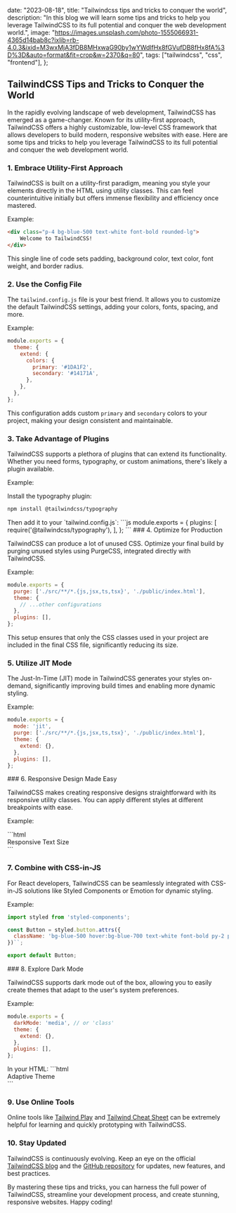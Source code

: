 

  date: "2023-08-18",
  title: "Tailwindcss tips and tricks to conquer the world",
  description:
    "In this blog we will learn some tips and tricks to help you leverage TailwindCSS to its full potential and conquer the web development world.",
  image:
    "https://images.unsplash.com/photo-1555066931-4365d14bab8c?ixlib=rb-4.0.3&ixid=M3wxMjA3fDB8MHxwaG90by1wYWdlfHx8fGVufDB8fHx8fA%3D%3D&auto=format&fit=crop&w=2370&q=80",
  tags: ["tailwindcss", "css", "frontend"],
};


## TailwindCSS Tips and Tricks to Conquer the World

In the rapidly evolving landscape of web development, TailwindCSS has emerged as a game-changer. Known for its utility-first approach, TailwindCSS offers a highly customizable, low-level CSS framework that allows developers to build modern, responsive websites with ease. Here are some tips and tricks to help you leverage TailwindCSS to its full potential and conquer the web development world.

### 1. Embrace Utility-First Approach

TailwindCSS is built on a utility-first paradigm, meaning you style your elements directly in the HTML using utility classes. This can feel counterintuitive initially but offers immense flexibility and efficiency once mastered. 

Example:
<CodeWindow title="BoxesContainer.tsx">
```html
<div class="p-4 bg-blue-500 text-white font-bold rounded-lg">
    Welcome to TailwindCSS!
</div>
```
</CodeWindow>

This single line of code sets padding, background color, text color, font weight, and border radius. 

### 2. Use the Config File

The `tailwind.config.js` file is your best friend. It allows you to customize the default TailwindCSS settings, adding your colors, fonts, spacing, and more. 

Example:
<CodeWindow title="BoxesContainer.tsx">
```js
module.exports = {
  theme: {
    extend: {
      colors: {
        primary: '#1DA1F2',
        secondary: '#14171A',
      },
    },
  },
};
```
</CodeWindow>

This configuration adds custom `primary` and `secondary` colors to your project, making your design consistent and maintainable.

### 3. Take Advantage of Plugins

TailwindCSS supports a plethora of plugins that can extend its functionality. Whether you need forms, typography, or custom animations, there's likely a plugin available.

Example:

Install the typography plugin:
<CodeWindow title="BoxesContainer.tsx">
```sh
npm install @tailwindcss/typography
```
</CodeWindow>
Then add it to your `tailwind.config.js`:
<CodeWindow title="BoxesContainer.tsx">
```js
module.exports = {
  plugins: [
    require('@tailwindcss/typography'),
  ],
};
```
</CodeWindow>
### 4. Optimize for Production

TailwindCSS can produce a lot of unused CSS. Optimize your final build by purging unused styles using PurgeCSS, integrated directly with TailwindCSS.

Example:
<CodeWindow title="BoxesContainer.tsx">
```js
module.exports = {
  purge: ['./src/**/*.{js,jsx,ts,tsx}', './public/index.html'],
  theme: {
    // ...other configurations
  },
  plugins: [],
};
```
</CodeWindow>
This setup ensures that only the CSS classes used in your project are included in the final CSS file, significantly reducing its size.

### 5. Utilize JIT Mode

The Just-In-Time (JIT) mode in TailwindCSS generates your styles on-demand, significantly improving build times and enabling more dynamic styling.

Example:
<CodeWindow title="BoxesContainer.tsx">
```js
module.exports = {
  mode: 'jit',
  purge: ['./src/**/*.{js,jsx,ts,tsx}', './public/index.html'],
  theme: {
    extend: {},
  },
  plugins: [],
};
```
</CodeWindow>
### 6. Responsive Design Made Easy

TailwindCSS makes creating responsive designs straightforward with its responsive utility classes. You can apply different styles at different breakpoints with ease.

Example:

<CodeWindow title="BoxesContainer.tsx">
```html
<div class="text-base md:text-lg lg:text-xl">
    Responsive Text Size
</div>
```
</CodeWindow>

### 7. Combine with CSS-in-JS

For React developers, TailwindCSS can be seamlessly integrated with CSS-in-JS solutions like Styled Components or Emotion for dynamic styling.

Example:
<CodeWindow title="BoxesContainer.tsx">
```js
import styled from 'styled-components';

const Button = styled.button.attrs({
  className: 'bg-blue-500 hover:bg-blue-700 text-white font-bold py-2 px-4 rounded',
})``;

export default Button;
```
</CodeWindow>
### 8. Explore Dark Mode

TailwindCSS supports dark mode out of the box, allowing you to easily create themes that adapt to the user's system preferences.

Example:
<CodeWindow title="BoxesContainer.tsx">
```js
module.exports = {
  darkMode: 'media', // or 'class'
  theme: {
    extend: {},
  },
  plugins: [],
};
```
</CodeWindow>
In your HTML:

<CodeWindow title="BoxesContainer.tsx">
```html
<div class="bg-white dark:bg-gray-800 text-black dark:text-white">
    Adaptive Theme
</div>
```
</CodeWindow>

### 9. Use Online Tools

Online tools like [Tailwind Play](https://play.tailwindcss.com/) and [Tailwind Cheat Sheet](https://nerdcave.com/tailwind-cheat-sheet) can be extremely helpful for learning and quickly prototyping with TailwindCSS.

### 10. Stay Updated

TailwindCSS is continuously evolving. Keep an eye on the official [TailwindCSS blog](https://blog.tailwindcss.com/) and the [GitHub repository](https://github.com/tailwindlabs/tailwindcss) for updates, new features, and best practices.

By mastering these tips and tricks, you can harness the full power of TailwindCSS, streamline your development process, and create stunning, responsive websites. Happy coding!